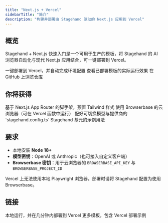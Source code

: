 ```yaml
---
title: "Next.js + Vercel"
sidebarTitle: "简介"
description: "构建并部署由 Stagehand 驱动的 Next.js 应用到 Vercel"
---
```


## 概览

Stagehand + Next.js 快速入门是一个可用于生产的模板，将 Stagehand 的 AI 浏览器自动化与现代 Next.js 应用结合，可一键部署到 Vercel。

<CardGroup cols={3}>
  <Card title="部署模板" icon="rocket" href="https://vercel.com/templates/ai/stagehand-next-js-quickstart">
    一键部署到 Vercel，并自动完成环境配置
  </Card>

  <Card title="在线演示" icon="globe" href="https://stagehand-nextjs-quickstart.vercel.app">
    查看已部署模板的实际运行效果
  </Card>

  <Card title="源代码" icon="github" href="https://github.com/browserbase/stagehand-nextjs-quickstart">
    在 GitHub 上浏览仓库
  </Card>
</CardGroup>

## 你将获得

<CardGroup cols={2}>
  <Card title="App Router project" icon="browser">
    基于 Next.js App Router 的脚手架，预置 Tailwind 样式
  </Card>

  <Card title="Server‑safe automation" icon="shield-check">
    使用 Browserbase 的云浏览器（可在 Vercel 函数中运行）
  </Card>

  <Card title="Prewired config" icon="gear">
    配好可切换模型与提供商的 `stagehand.config.ts`
  </Card>

  <Card title="Automation ready" icon="robot">
    Stagehand 基元的示例用法
  </Card>
</CardGroup>

## 要求

- 本地安装 **Node 18+**
- **模型密钥**：OpenAI 或 Anthropic（也可接入自定义客户端）
- **Browserbase 密钥**：用于云浏览器的 `BROWSERBASE_API_KEY` 与 `BROWSERBASE_PROJECT_ID`

<Tip>
  Vercel 上无法使用本地 Playwright 浏览器。部署时请将 Stagehand 配置为使用 Browserbase。
</Tip>

## 链接

<CardGroup cols={2}>
  <Card title="Quickstart" icon="rocket" href="/zh/integrations/vercel/quickstart">
    本地运行，并在几分钟内部署到 Vercel
  </Card>

  <Card title="TypeScript Quickstart" icon="code" href="/zh/first-steps/quickstart">
    更多模板，包含 Vercel 部署示例
  </Card>
</CardGroup>
